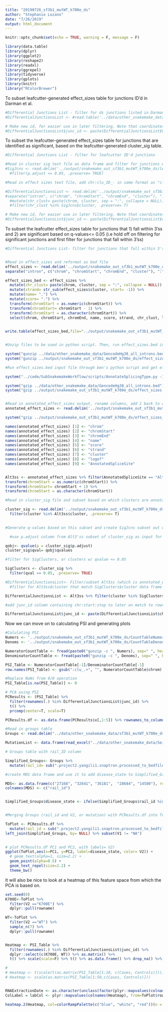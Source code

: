 ```yaml
---
title: "20190726_sf3b1_mutWT_k700e_ds"
author: "Stephanie Lozano"
date: "7/26/2019"
output: html_document
---
```


```r
knitr::opts_chunk$set(echo = TRUE, warning = F, message = F)
```

```r
library(data.table)
library(dplyr)
library(ggplot2)
library(reshape2)
library(readxl)
library(ggrepel)
library(tidyverse)
library(gplots)
library(knitr)
library("RColorBrewer")
```

To subset leafcutter-generated effect_sizes table for junctions ID'd in Darman et al.

```r

#Differential Junctions List - filter for ds junctions listed in Darman et al
#DifferentialJunctionsList <- #read.table('../data/other_snakemake_data/DarmanDiffJunctions.LiftedToHg38.bed', header=F)

# Make new id, for easier use in later filtering. Note that coordinates may need to add 1 -Darman
#DifferentialJunctionsList$junc_id <- paste(DifferentialJunctionsList$V1, #DifferentialJunctionsList$V2 + 1, DifferentialJunctionsList$V3 + 1, sep=":")

```

To subset the leafcutter-generated effect_sizes table for junctions that are identified as significant, based on the leafcutter-generated cluster_sig table.

```r
#Differential Junctions List - filter for leafcutter ID'd junctions

#Read in cluster sig text file as data frame and filter for junctions with p value <0.1. 
#SigJcns <- read.delim('../output/snakemake_out_sf3b1_mutWT_k700e_ds/leafcutter.ds.cluster_sig.txt.gz') %>%
  #filter(p.adjust <= 0.05, .preserve= TRUE) 

#Read in effect sizes text file, add chr:clu_ID_- in same format as "cluster" column in SigJcns, filter for chr:cluster_IDs that match those specified in SigJcns data frame.

#DifferentialJunctionsList <- read.delim('../output/snakemake_out_sf3b1_mutWT_k700e_ds/leafcutter.ds.effect_sizes.txt.gz', header=T) %>%
#separate("intron", c("chrom", "chromStart", "chromEnd", "cluster"), ":") %>%
  #mutate(chr_clust= paste(chrom, cluster, sep = ":", collapse = NULL)) %>%
  #filter(chr_clust %in% SigJcns$cluster, .preserve= T)

# Make new id, for easier use in later filtering. Note that coordinates may need to add 1 - leafcutter ID'd jcns
#DifferentialJunctionsList$junc_id <- paste(DifferentialJunctionsList$chrom, #DifferentialJunctionsList$chromStart, DifferentialJunctionsList$chromEnd, sep=":")

```
To subset the leafcutter effect_sizes table for junctions that 1) fall within 3'ss and 2) are significant based on q-values<= 0.05 (i.e hold off on filtering for significant junctions and first filter for junctions that fall within 3'ss)
```r

#Differential Junctions List- filter for junctions that fall within 3'ss and are significant based on q-values generated for newly subsetted group


#Read in effect_sizes and reformat as bed file
effect_sizes <- read.delim('../output/snakemake_out_sf3b1_mutWT_k700e_ds/leafcutter.ds.effect_sizes.txt.gz', header=T) %>%
separate("intron", c("chrom", "chromStart", "chromEnd", "cluster"), ":") 

effect_sizes_bed <- effect_sizes %>%
  mutate(chr_clust= paste(chrom, cluster, sep = ":", collapse = NULL)) %>% 
  mutate(strand= str_sub(effect_sizes$cluster, start= -1)) %>%
  mutate(name= ".") %>%
  mutate(score= ".") %>% 
  transform(chromStart = as.numeric(chromStart)) %>%
  transform(chromStart= chromStart - 1) %>%
  transform(chromStart = as.character(chromStart)) %>%
  select(chrom, chromStart, chromEnd, name, score, strand, chr_clust, logef)
  

write.table(effect_sizes_bed,file="../output/snakemake_out_sf3b1_mutWT_k700e_ds/effect_sizes.bed.gz",quote=FALSE, row.names=FALSE,col.names=FALSE,sep="\t")


#Unzip files to be used in python script. Then, run effect_sizes.bed input file through ben's python script and get effect_sizes output file with splice type classifications column

system("gunzip ../data/other_snakemake_data/GencodeHg38_all_introns.bed")
system("gunzip ../output/snakemake_out_sf3b1_mutWT_k700e_ds/effect_sizes.bed")

#Run effect_sizes.bed input file through ben's python script and get effect_sizes output file with splice type classifications column

system("../code/SubSnakemakeWorkflow/scripts/AnnotateSplicingType.py -I ../output/snakemake_out_sf3b1_mutWT_k700e_ds/effect_sizes.bed -A ../data/other_snakemake_data/GencodeHg38_all_introns.bed  -O ../output/snakemake_out_sf3b1_mutWT_k700e_ds/effect_sizes_annotated.bed")

system("gzip ../data/other_snakemake_data/GencodeHg38_all_introns.bed")
system("gzip ../output/snakemake_out_sf3b1_mutWT_k700e_ds/effect_sizes.bed")


#Read in annotated_effect_sizes output, rename columns, add 1 back to chromStart values, and create Alt3ss data fram containing annotated_effect_sizes marked as Alt3ss
annotated_effect_sizes <- read.delim('../output/snakemake_out_sf3b1_mutWT_k700e_ds/effect_sizes_annotated.bed', header=F) 

system("gzip ../output/snakemake_out_sf3b1_mutWT_k700e_ds/effect_sizes_annotated.bed")

names(annotated_effect_sizes) [1] <- "chrom"
names(annotated_effect_sizes) [2] <- "chromStart"
names(annotated_effect_sizes) [3] <- "chromEnd"
names(annotated_effect_sizes) [4] <- "name"
names(annotated_effect_sizes) [5] <- "score"
names(annotated_effect_sizes) [6] <- "strand"
names(annotated_effect_sizes) [7] <- "cluster"
names(annotated_effect_sizes) [8] <- "logef"
names(annotated_effect_sizes) [9] <- "AnnotatedSpliceSite"


Alt3ss <- annotated_effect_sizes %>% filter(AnnotatedSpliceSite == "Alt3ss") %>%
transform(chromStart = as.numeric(chromStart)) %>%
transform(chromStart= chromStart + 1) %>%
transform(chromStart = as.character(chromStart))

#Read in cluster_sig file and subset based on which clusters are annotated as 3'ss in annotated_effect_sizes output

cluster_sig <- read.delim('../output/snakemake_out_sf3b1_mutWT_k700e_ds/leafcutter.ds.cluster_sig.txt.gz', header=T) %>%
  filter(cluster %in% Alt3ss$cluster, .preserve= T)
  

#Generate q-values based on this subset and create SigJcns subset out of samples w/ q-values <= 0.05

  #use p.adjust column from Alt3'ss subset of cluster_sig as input for qvalue fcn. store output of qvalue into qobj data frame

qobj<- qvalue(p = cluster_sig$p.adjust)
cluster_sig$qval= qobj$qvalues

#filter for SigClusters, or clusters w/ qvalue <= 0.05

SigClusters <- cluster_sig %>%
  filter(qval <= 0.05, .preserve= TRUE) 

#DifferentialJunctionsList<- Filter/subset Alt3ss (which is annotated_effect_sizes subset that's annotated as 3'ss) for junctions that match those in SigClusters
  #filter for Alt3ss$cluster that match SigClusters$cluster data frame

DifferentialJunctionsList <- Alt3ss %>% filter(cluster %in% SigClusters$cluster, .preserve = TRUE)

#add junc_id column containing chr:start:stop to later on match to rownames of PSI table.

DifferentialJunctionsList$junc_id <- paste(DifferentialJunctionsList$chrom, DifferentialJunctionsList$chromStart, DifferentialJunctionsList$chromEnd, sep=":")


```
Now we can move on to calculating PSI and generating plots
```r
#Calulating PSI
Numers <- '../output/snakemake_out_sf3b1_mutWT_k700e_ds/CountTableNumerators.gz'
Denoms <- '../output/snakemake_out_sf3b1_mutWT_k700e_ds/CountTableDenominators.gz'

NumeratorCountTable <- fread(paste0("gunzip -c ", Numers), sep=" ", header=TRUE, data.table=FALSE)
DenominatorCountTable <- fread(paste0("gunzip -c ", Denoms), sep=" ", header=TRUE, data.table=FALSE)

PSI_Table <- NumeratorCountTable[-1]/DenominatorCountTable[-1]
row.names(PSI_Table) <- gsub(":clu_.+", "", NumeratorCountTable$chrom)

#Replace NaNs from 0/0 operation
PSI_Table[is.na(PSI_Table)] <- 0

# PCA using PSI
PCResults <- (PSI_Table) %>%
  filter(rownames(.) %in% DifferentialJunctionsList$junc_id) %>%
  t() %>%
  prcomp(center=T, scale=T)

PCResults.df <- as.data.frame(PCResults$x[,1:5]) %>% rownames_to_column()

#Read in groups table
Groups <- read.delim("../data/other_snakemake_data/sf3b1_mutWT_k700e_ds.groups.txt", na.strings = "NA", stringsAsFactors = T, header=F)

MutationList <- data.frame(read_excel("../data/other_snakemake_data/SeillerEtAl_MutationList.xlsx"))

# Groups table with rail_ID column

Simplified_Groups<- Groups %>%
  mutate(rail_id= sub(".project2.yangili1.snaptron.processed_to_bedfiles.SRA2.","", V1)) 

#create MDS data frame and use it to add disease_state to Simplified_Groups

MDS<- as.data.frame(c("27168", "32641", "36181",  "28684", "14580"), row.names= NULL) 
colnames(MDS) <- c("rail_id")


Simplified_Groups$disease_state <- ifelse(Simplified_Groups$rail_id %in% MDS$rail_id, "MDS", "CLL")


#Merging Groups (rail_id and V2, or mutation) with PCResults.df into ToPlot

ToPlot <- PCResults.df %>%
  mutate(rail_id = sub(".project2.yangili1.snaptron.processed_to_bedfiles.SRA2.","", rowname)) %>% 
left_join(Simplified_Groups, by= NULL) %>% subset(V1 != "NA")

  
# plot PCResults.df PC1 and PC2, with labels= V2)
ggplot(ToPlot,aes(x=PC1, y=PC2, label=disease_state, color= V2)) +
  # geom_text(alpha=1, size=2.2) +
  geom_point(alpha=0.5) +
  geom_text_repel(size=2.2) +
  theme_bw()

```

It will also be nice to look at a heatmap of this feature space from which the PCA is based on.
```r
set.seed(0)
K700E<-ToPlot %>%
  filter(V2 =="K700E") %>%
  dplyr::pull(rowname)

WT<-ToPlot %>%
  filter(V2 =="WT") %>%
  sample_n(7) %>%
  dplyr::pull(rowname)


Heatmap <- PSI_Table %>%
  filter(rownames(.) %in% DifferentialJunctionsList$junc_id) %>%
  dplyr::select(c(K700E, WT)) %>% as.matrix() %>%
  t() %>% scale(scale=F) %>% t() %>% as.data.frame() %>% drop_na() %>% as.matrix()

#
# Heatmap <- t(scale(t(as.matrix(PSI_Table[1:10, c(Cases, Controls)]))))
# Heatmap <- scale(as.matrix(PSI_Table[1:50,c(Cases, Controls)]))


RNAExtractionDate <- as.character(unclass(factor(plyr::mapvalues(colnames(Heatmap), from=ToPlot$rowname, to=ToPlot$V2, warn_missing = FALSE) )))
ColLabel = labCol <- plyr::mapvalues(colnames(Heatmap), from=ToPlot$rowname, to=ToPlot$rail_id, warn_missing = FALSE)

heatmap.2(Heatmap, col=colorRampPalette(c("blue", "white", "red"))(n = 299), dendrogram="column", trace="none", labRow="", labCol=ColLabel, ColSideColors=RNAExtractionDate, key.title="PSI-Zscore", ylab="1295 splice junctions", xlab="10 samples")
```
